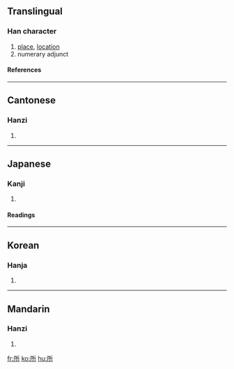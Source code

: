 ==Translingual==
===Han character===
{{Han char|rn=63|rad=戶|as=04|sn=8|four=7222<sub>1</sub>|canj=竹尸竹一中 (HSHML)}}
# [[place]], [[location]]
# numerary adjunct
====References====
{{Han ref|kx=0415.160|dkj=11715|dj=0760.020|hdz=32259.010|uh=6240|ud=25152|bh=A9D2|bd=43474}}
----
==Cantonese==
===Hanzi===
{{yue-hanzi|jyut=|y=so2}}
# {{defn|Cantonese}}
----
==Japanese==
===Kanji===
{{ja-kanji|grade=|rs=戶04}}
# {{defn|Japanese}} 
====Readings====
{{ja-readings|on=[[しょ]] (sho), [[そ]] (so)|kun=[[ところ]] (tokoro)}}
----
==Korean==
===Hanja===
{{ko-hanja|hangeul=소|eumhun=바|rv=so|mr=so|y=so}}
# {{defn|Korean}}
----
==Mandarin==
===Hanzi===
{{cmn-hanzi|pin=[[biàn]] (bian4), [[piān]] (pian1), [[suǒ]] (suo3)|wg=pien<sup>4</sup>, p'ien<sup>1</sup>, so<sup>3</sup>}}
# {{defn|Mandarin}}

[[fr:所]]
[[ko:所]]
[[hu:所]]